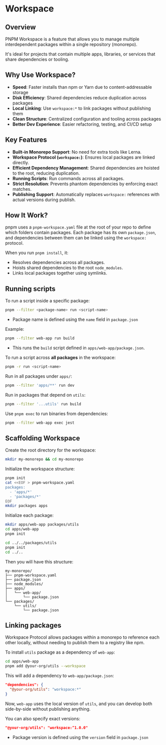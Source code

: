 # Workspace

## Overview

PNPM Workspace is a feature that allows you to manage multiple interdependent packages within a single repository (monorepo).

It's ideal for projects that contain multiple apps, libraries, or services that share dependencies or tooling.


## Why Use Workspace?

- **Speed**: Faster installs than npm or Yarn due to content-addressable storage
- **Disk Efficiency**: Shared dependencies reduce duplication across packages
- **Local Linking**: Use `workspace:*` to link packages without publishing them
- **Clean Structure**: Centralized configuration and tooling across packages
- **Better Dev Experience**: Easier refactoring, testing, and CI/CD setup


## Key Features

- **Built-in Monorepo Support**: No need for extra tools like Lerna.
- **Workspace Protocol (`workspace:`)**: Ensures local packages are linked directly.
- **Efficient Dependency Management**: Shared dependencies are hoisted to the root, reducing duplication.
- **Running Scripts**: Run commands across all packages.
- **Strict Resolution**: Prevents phantom dependencies by enforcing exact matches.
- **Publishing Support**: Automatically replaces `workspace:` references with actual versions during publish.


## How It Work?

pnpm uses a `pnpm-workspace.yaml` file at the root of your repo to define which folders contain packages. Each package has its own `package.json`, and dependencies between them can be linked using the `workspace:` protocol.

When you run `pnpm install`, it:

- Resolves dependencies across all packages.
- Hoists shared dependencies to the root `node_modules`.
- Links local packages together using symlinks.


## Running scripts

To run a script inside a specific package:

```bash
pnpm --filter <package-name> run <script-name>
```
- Package name is defined using the `name` field in `package.json`

Example:
```bash
pnpm --filter web-app run build
```
- This runs the `build` script defined in `apps/web-app/package.json`.

To run a script across **all packages** in the workspace:

```bash
pnpm -r run <script-name>
```

Run in all packages under `apps/`:
```bash
pnpm --filter 'apps/**' run dev
```

Run in packages that depend on `utils`:
```bash
pnpm --filter '...utils' run build
```

Use `pnpm exec` to run binaries from dependencies:
```bash
pnpm --filter web-app exec jest
```


## Scaffolding Workspace

Create the root directory for the workspace:

```sh
mkdir my-monorepo && cd my-monorepo
```

Initialize the workspace structure:
```sh
pnpm init
cat <<EOF > pnpm-workspace.yaml
packages:
  - 'apps/*'
  - 'packages/*'
EOF
mkdir packages apps
```

Initialize each package:
```sh
mkdir apps/web-app packages/utils
cd apps/web-app
pnpm init

cd ../../packages/utils
pnpm init
cd ../..
```

Then you will have this structure:

```
my-monorepo/
├── pnpm-workspace.yaml
├── package.json
├── node_modules/
├── apps/
│   └── web-app/
│       └── package.json
└── packages/
    └── utils/
        └── package.json
```


## Linking packages

Workspace Protocol allows packages within a monorepo to reference each other locally, without needing to publish them to a registry like npm.

To install `utils` package as a dependency of `web-app`:
```bash
cd apps/web-app
pnpm add @your-org/utils --workspace
```

This will add a dependency to `web-app/package.json`:
```json title="package.json"
"dependencies": {
  "@your-org/utils": "workspace:*"
}
```

Now, `web-app` uses the local version of `utils`, and you can develop both side-by-side without publishing anything.

You can also specify exact versions:
```json
"@your-org/utils": "workspace:^1.0.0"
```
- Package version is defined using the `version` field in `package.json`
